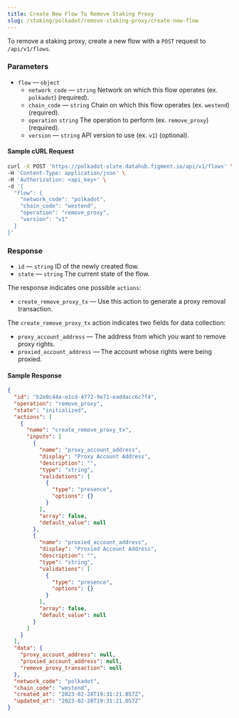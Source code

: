 ```yaml
---
title: Create New Flow To Remove Staking Proxy
slug: /staking/polkadot/remove-staking-proxy/create-new-flow
---
```


To remove a staking proxy, create a new flow with a `POST` request to `/api/v1/flows`.

### Parameters

- `flow` &mdash; `object`
  - `network_code` &mdash; `string` Network on which this flow operates (ex. `polkadot`) (required).
  - `chain_code` &mdash; `string` Chain on which this flow operates (ex. `westend`) (required).
  - `operation` `string` The operation to perform (ex. `remove_proxy`) (required).
  - `version` &mdash; `string` API version to use (ex. `v1`) (optional).

#### Sample cURL Request

```bash {5-10}
curl -X POST 'https://polkadot-slate.datahub.figment.io/api/v1/flows' \
-H 'Content-Type: application/json' \
-H 'Authorization: <api_key>' \
-d '{
  "flow": {
    "network_code": "polkadot",
    "chain_code": "westend",
    "operation": "remove_proxy",
    "version": "v1"
  }
}'
```

### Response

- `id` &mdash; `string` ID of the newly created flow.
- `state` &mdash; `string` The current state of the flow.

The response indicates one possible `actions`:

- `create_remove_proxy_tx` &mdash; Use this action to generate a proxy removal transaction.

The `create_remove_proxy_tx` action indicates two fields for data collection:

- `proxy_account_address` &mdash; The address from which you want to remove proxy rights.
- `proxied_account_address` &mdash; The account whose rights were being proxied.

#### Sample Response

```json {3-4,7,10,24}
{
  "id": "b2e0c44a-e1cd-4772-9e71-eaddacc6c7f4",
  "operation": "remove_proxy",
  "state": "initialized",
  "actions": [
    {
      "name": "create_remove_proxy_tx",
      "inputs": [
        {
          "name": "proxy_account_address",
          "display": "Proxy Account Address",
          "description": "",
          "type": "string",
          "validations": [
            {
              "type": "presence",
              "options": {}
            }
          ],
          "array": false,
          "default_value": null
        },
        {
          "name": "proxied_account_address",
          "display": "Proxied Account Address",
          "description": "",
          "type": "string",
          "validations": [
            {
              "type": "presence",
              "options": {}
            }
          ],
          "array": false,
          "default_value": null
        }
      ]
    }
  ],
  "data": {
    "proxy_account_address": null,
    "proxied_account_address": null,
    "remove_proxy_transaction": null
  },
  "network_code": "polkadot",
  "chain_code": "westend",
  "created_at": "2023-02-28T19:31:21.057Z",
  "updated_at": "2023-02-28T19:31:21.057Z"
}
```
